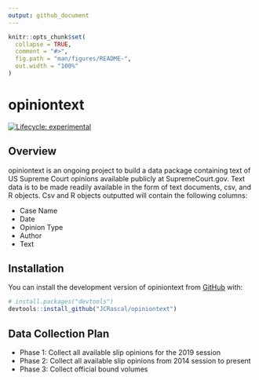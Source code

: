 ```yaml
---
output: github_document
---
```


<!-- README.md is generated from README.Rmd. Please edit that file -->

```r
knitr::opts_chunk$set(
  collapse = TRUE,
  comment = "#>",
  fig.path = "man/figures/README-",
  out.width = "100%"
)
```

# opiniontext

<!-- badges: start -->
[![Lifecycle: experimental](https://img.shields.io/badge/lifecycle-experimental-orange.svg)](https://www.tidyverse.org/lifecycle/#experimental)
<!-- badges: end -->

## Overview
opiniontext is an ongoing project to build a data package containing text of
US Supreme Court opinions available publicly at SupremeCourt.gov. Text data is
to be made readily available in the form of text documents, csv, and R objects.
Csv and R objects outputted will contain the following columns:

* Case Name
* Date
* Opinion Type
* Author
* Text

## Installation

You can install the development version of opiniontext from [GitHub](https://github.com/) with:

``` r
# install.packages("devtools")
devtools::install_github("JCRascal/opiniontext")
```
## Data Collection Plan

* Phase 1: Collect all available slip opinions for the 2019 session
* Phase 2: Collect all available slip opinions from 2014 session to present
* Phase 3: Collect official bound volumes


